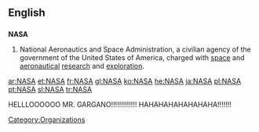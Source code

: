 {{see|nasa}}
==English==
==={{acronym}}===
{{wikipedia}}
'''NASA'''
# National Aeronautics and Space Administration, a civilian agency of the government of the United States of America, charged with [[space]] and [[aeronautical]] [[research]] and [[exploration]].

[[Category:Organizations]]
[[ar:NASA]]
[[et:NASA]]
[[fr:NASA]]
[[gl:NASA]]
[[ko:NASA]]
[[he:NASA]]
[[ja:NASA]]
[[pl:NASA]]
[[pt:NASA]]
[[sl:NASA]]
[[tr:NASA]]

HELLLOOOOOO MR. GARGANO!!!!!!!!!!!!! HAHAHAHAHAHAHAHA!!!!!!!